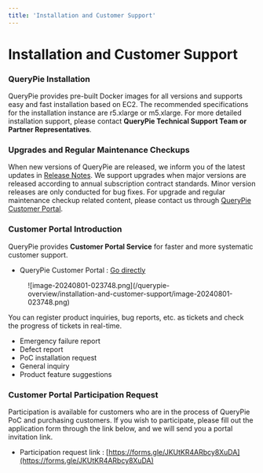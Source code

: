 ```yaml
---
title: 'Installation and Customer Support'
---
```


# Installation and Customer Support

### QueryPie Installation

QueryPie provides pre-built Docker images for all versions and supports easy and fast installation based on EC2. The recommended specifications for the installation instance are r5.xlarge or m5.xlarge. For more detailed installation support, please contact **QueryPie Technical Support Team or Partner Representatives**.


### Upgrades and Regular Maintenance Checkups

When new versions of QueryPie are released, we inform you of the latest updates in [Release Notes](../release-notes). We support upgrades when major versions are released according to annual subscription contract standards. Minor version releases are only conducted for bug fixes. For upgrade and regular maintenance checkup related content, please contact us through [QueryPie Customer Portal](https://chequer.atlassian.net/servicedesk/customer/portals).


### Customer Portal Introduction

QueryPie provides **Customer Portal Service** for faster and more systematic customer support.

* QueryPie Customer Portal : [Go directly](https://chequer.atlassian.net/servicedesk/customer/)

<figure data-layout="center" data-align="center">
![image-20240801-023748.png](/querypie-overview/installation-and-customer-support/image-20240801-023748.png)
</figure>

You can register product inquiries, bug reports, etc. as tickets and check the progress of tickets in real-time.

* Emergency failure report
* Defect report 
* PoC installation request 
* General inquiry
* Product feature suggestions 


### Customer Portal Participation Request

Participation is available for customers who are in the process of QueryPie PoC and purchasing customers. If you wish to participate, please fill out the application form through the link below, and we will send you a portal invitation link.

* Participation request link : [https://forms.gle/JKUtKR4ARbcy8XuDA](https://forms.gle/JKUtKR4ARbcy8XuDA) 


